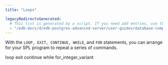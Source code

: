 ```yaml
---
title: "Loops"

legacyRedirectsGenerated:
  # This list is generated by a script. If you need add entries, use the `legacyRedirects` key.
  - "/edb-docs/d/edb-postgres-advanced-server/user-guides/database-compatibility-for-oracle-developers-guide/10/Database_Compatibility_for_Oracle_Developers_Guide_10.1.068.html"
---
```


<div id="loops" class="registered_link"></div>

With the `LOOP, EXIT, CONTINUE, WHILE`, and `FOR` statements, you can arrange for your SPL program to repeat a series of commands.

<div class="toctree" maxdepth="3">

loop exit continue while for_integer_variant

</div>

